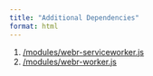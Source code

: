 ```yaml
---
title: "Additional Dependencies"
format: html
---
```


1. [/modules/webr-serviceworker.js](/modules/webr-serviceworker.js)
2. [/modules/webr-worker.js](/modules/webr-worker.js) 